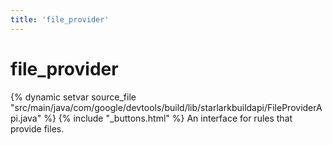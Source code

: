 ```yaml
---
title: 'file_provider'
---
```


# file_provider

{% dynamic setvar source_file "src/main/java/com/google/devtools/build/lib/starlarkbuildapi/FileProviderApi.java" %}
{% include "\_buttons.html" %}
An interface for rules that provide files.
